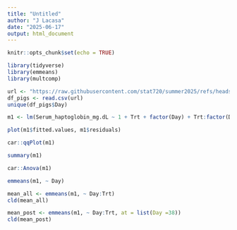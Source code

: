 ```yaml
---
title: "Untitled"
author: "J Lacasa"
date: "2025-06-17"
output: html_document
---
```


```r
knitr::opts_chunk$set(echo = TRUE)
```

```r
library(tidyverse)
library(emmeans)
library(multcomp)
```


```r
url <- "https://raw.githubusercontent.com/stat720/summer2025/refs/heads/main/data/blood_study_pigs.csv"
df_pigs <- read.csv(url)
unique(df_pigs$Day)
```

```r
m1 <- lm(Serum_haptoglobin_mg.dL ~ 1 + Trt + factor(Day) + Trt:factor(Day), data = df_pigs)

plot(m1$fitted.values, m1$residuals)

car::qqPlot(m1)
```

```r
summary(m1)
```

```r
car::Anova(m1)
```


```r
emmeans(m1, ~ Day)

mean_all <- emmeans(m1, ~ Day:Trt)
cld(mean_all)

mean_post <- emmeans(m1, ~ Day:Trt, at = list(Day =38))
cld(mean_post)

```

